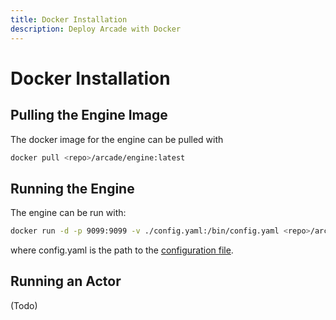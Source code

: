 ```yaml
---
title: Docker Installation
description: Deploy Arcade with Docker
---
```


# Docker Installation

## Pulling the Engine Image

The docker image for the engine can be pulled with
```bash
docker pull <repo>/arcade/engine:latest
```

## Running the Engine

The engine can be run with:
```bash
docker run -d -p 9099:9099 -v ./config.yaml:/bin/config.yaml <repo>/arcade/engine:latest
```
 where config.yaml is the path to the [configuration file](/engine/docs/engine/configuration#full-configuration-example).


## Running an Actor
(Todo)
